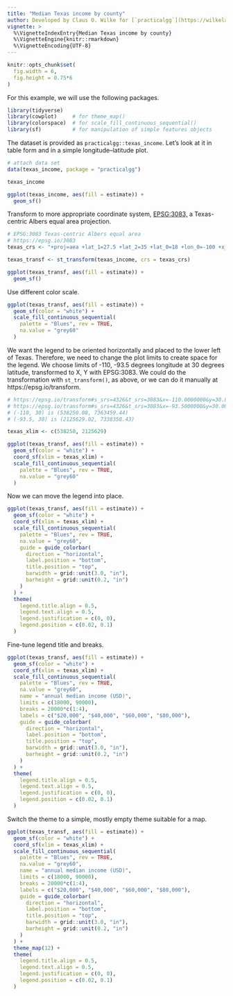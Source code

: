 ```yaml
---
title: "Median Texas income by county"
author: Developed by Claus O. Wilke for [`practicalgg`](https://wilkelab.org/practicalgg/) package
vignette: >
  %\VignetteIndexEntry{Median Texas income by county}
  %\VignetteEngine{knitr::rmarkdown}
  %\VignetteEncoding{UTF-8}
---
```


```r
knitr::opts_chunk$set(
  fig.width = 6,
  fig.height = 0.75*6
)
```


For this example, we will use the following packages.
```r
library(tidyverse)
library(cowplot)     # for theme_map()
library(colorspace)  # for scale_fill_continuous_sequential()
library(sf)          # for manipulation of simple features objects
```

The dataset is provided as `practicalgg::texas_income`. Let's look at it in table form and in a simple longitude--latitude plot.

```r
# attach data set
data(texas_income, package = "practicalgg")

texas_income

ggplot(texas_income, aes(fill = estimate)) + 
  geom_sf()
```


Transform to more appropriate coordinate system, [EPSG:3083,](https://epsg.io/3083) a Texas-centric Albers equal area projection.

```r
# EPSG:3083 Texas-centric Albers equal area
# https://epsg.io/3083
texas_crs <- "+proj=aea +lat_1=27.5 +lat_2=35 +lat_0=18 +lon_0=-100 +x_0=1500000 +y_0=6000000 +ellps=GRS80 +towgs84=0,0,0,0,0,0,0 +units=m +no_defs"

texas_transf <- st_transform(texas_income, crs = texas_crs) 

ggplot(texas_transf, aes(fill = estimate)) + 
  geom_sf()
```

Use different color scale.

```r
ggplot(texas_transf, aes(fill = estimate)) + 
  geom_sf(color = "white") +
  scale_fill_continuous_sequential(
    palette = "Blues", rev = TRUE,
    na.value = "grey60"
  )
```

We want the legend to be oriented horizontally and placed to the lower left of Texas. Therefore, we need to change the plot limits to create space for the legend. We choose limits of -110, -93.5 degrees longitude at 30 degrees latitude, transformed to X, Y with EPSG:3083. We could do the transformation with `st_transform()`, as above, or we can do it manually at https://epsg.io/transform.

```r
# https://epsg.io/transform#s_srs=4326&t_srs=3083&x=-110.0000000&y=30.0000000
# https://epsg.io/transform#s_srs=4326&t_srs=3083&x=-93.5000000&y=30.0000000
# (-110, 30) is (538250.08, 7363459.44)
# (-93.5, 30) is (2125629.02, 7338358.43)

texas_xlim <- c(538250, 2125629)

ggplot(texas_transf, aes(fill = estimate)) + 
  geom_sf(color = "white") +
  coord_sf(xlim = texas_xlim) +
  scale_fill_continuous_sequential(
    palette = "Blues", rev = TRUE,
    na.value = "grey60"
  )
```

Now we can move the legend into place.

```r
ggplot(texas_transf, aes(fill = estimate)) + 
  geom_sf(color = "white") +
  coord_sf(xlim = texas_xlim) +
  scale_fill_continuous_sequential(
    palette = "Blues", rev = TRUE,
    na.value = "grey60",
    guide = guide_colorbar(
      direction = "horizontal",
      label.position = "bottom",
      title.position = "top",
      barwidth = grid::unit(3.0, "in"),
      barheight = grid::unit(0.2, "in")
    )
  ) +
  theme(
    legend.title.align = 0.5,
    legend.text.align = 0.5,
    legend.justification = c(0, 0),
    legend.position = c(0.02, 0.1)
  )
```

Fine-tune legend title and breaks.

```r
ggplot(texas_transf, aes(fill = estimate)) + 
  geom_sf(color = "white") +
  coord_sf(xlim = texas_xlim) +
  scale_fill_continuous_sequential(
    palette = "Blues", rev = TRUE,
    na.value = "grey60",
    name = "annual median income (USD)",
    limits = c(18000, 90000),
    breaks = 20000*c(1:4),
    labels = c("$20,000", "$40,000", "$60,000", "$80,000"),
    guide = guide_colorbar(
      direction = "horizontal",
      label.position = "bottom",
      title.position = "top",
      barwidth = grid::unit(3.0, "in"),
      barheight = grid::unit(0.2, "in")
    )
  ) +
  theme(
    legend.title.align = 0.5,
    legend.text.align = 0.5,
    legend.justification = c(0, 0),
    legend.position = c(0.02, 0.1)
  )
```

Switch the theme to a simple, mostly empty theme suitable for a map.

```r
ggplot(texas_transf, aes(fill = estimate)) + 
  geom_sf(color = "white") +
  coord_sf(xlim = texas_xlim) +
  scale_fill_continuous_sequential(
    palette = "Blues", rev = TRUE,
    na.value = "grey60",
    name = "annual median income (USD)",
    limits = c(18000, 90000),
    breaks = 20000*c(1:4),
    labels = c("$20,000", "$40,000", "$60,000", "$80,000"),
    guide = guide_colorbar(
      direction = "horizontal",
      label.position = "bottom",
      title.position = "top",
      barwidth = grid::unit(3.0, "in"),
      barheight = grid::unit(0.2, "in")
    )
  ) +
  theme_map(12) +
  theme(
    legend.title.align = 0.5,
    legend.text.align = 0.5,
    legend.justification = c(0, 0),
    legend.position = c(0.02, 0.1)
  )
```
